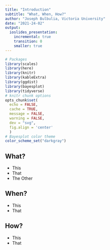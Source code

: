 ```yaml
---
title: "Introduction"
subtitle: "What, When, How?"
author: "Joseph Bulbulia, Victoria University"
date: "2021-24-02"
output: 
  ioslides_presentation:
    incremental: true
    transition: 0
    smaller: true
---
```


```r
# Packages
library(scales)
library(here)
library(knitr)
library(kableExtra)
library(ggdist)
library(bayesplot)
library(tidyverse)
# knitr chunk options
opts_chunk$set(
  echo = FALSE, 
  cache = TRUE,
  message = FALSE,
  warning = FALSE,
  dev = "svg",
  fig.align = 'center'
  )
# Bayesplot color theme
color_scheme_set("darkgray")
```

## What?
 - This
 - That
 - The Other
 
## When? {.build}
 - This 
 - That


## How?
- This
- That
